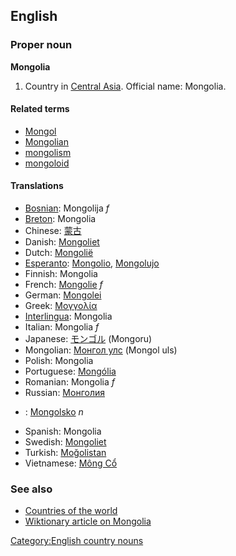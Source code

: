 ==English==

===Proper noun===
'''Mongolia'''

#Country in [[Central Asia]]. Official name: Mongolia.

====Related terms====
*[[Mongol]]
*[[Mongolian]]
*[[mongolism]]
*[[mongoloid]]

====Translations====
*[[Bosnian]]: Mongolija ''f''
*[[Breton]]: Mongolia
*Chinese: [[蒙古]]
*Danish: [[Mongoliet]]
*Dutch: [[Mongolië]]
*[[Esperanto]]: [[Mongolio]], [[Mongolujo]]
*Finnish: Mongolia
*French: [[Mongolie]] ''f''
*German: [[Mongolei]]
*Greek: [[Μογγολία]]
*[[Interlingua]]: Mongolia
*Italian: Mongolia ''f''
*Japanese: [[モンゴル]] (Mongoru)
*Mongolian: [[Монгол улс]] (Mongol uls)
*Polish: Mongolia
*Portuguese: [[Mongólia]]
*Romanian: Mongolia ''f''
*Russian: [[Монголия]]
*{{sk}}: [[Mongolsko#Slovak|Mongolsko]] ''n''
*Spanish: Mongolia
*Swedish: [[Mongoliet]]
*Turkish: [[Moğolistan]]
*Vietnamese: [[Mông Cổ]]

===See also===
*[[Countries of the world]]
*[[w:Mongolia|Wiktionary article on Mongolia]]
[[Category:English country nouns]]
